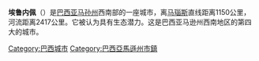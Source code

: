 {{unreferenced|time=2014-09-17T14:35:42+00:00}}
{{Infobox settlement
|name                   = 埃鲁内佩
|settlement_type        = 市
|nickname               = "''Terra da Fé(''"Land of Faith"'')
|motto                  =
|image_skyline          =
|imagesize              = 300px
|image_caption          = 
|image_flag             = Flag of Eirunepé AM.png
|image_seal             = Coat of arms of Eirunepé AM.png
|image_map              = Eirunepé_mapa.png
|mapsize                = 250px
|pushpin_map=Brazil
|pushpin_map_size=250
|pushpin_map_caption=Location in Brazil
|coordinates_region     = BR
|subdivision_type       = [[国家列表|国家]]
|subdivision_type1      = [[巴西地理分区|地区]]
|subdivision_type2      = [[巴西行政区划|州]]
|subdivision_name       = {{flag|Brazil}}
|subdivision_name1      = [[巴西北部|北部大区]]
|subdivision_name2      = [[File:Bandeira_do_Amazonas.svg|border]] [[Amazonas_(Brazilian_state)|Amazonas]]
|leader_title           = [[市长|市长]]
|leader_name            = Dissica Valério
|established_title      = 成立日期
|established_date       = 1895
|area_magnitude         = 1 E8
|area_total_km2         = 16.079
|area_total_sq_mi       =
|area_land_km2          =
|area_land_sq_mi        =
|area_water_km2         =
|area_water_sq_mi       =
|area_water_percent     =
|area_urban_km2         =
|area_urban_sq_mi       =
|area_metro_km2         =
|area_metro_sq_mi       =
|population_as_of       = 2009
|population_note        =
|population_total       = 30901 
|population_metro       = 103308
|population_urban       =
|population_density_km2 = 1.9
|population_density_sq_mi =
|timezone               = [[赤道|AM]]
|utc_offset             = -4
|latd=06 |latm=39 |lats=36 |latNS=S |longd=69 |longm=52 |longs=26 |longEW=W
|elevation_m            = 508
|elevation_ft           =
|area_code              = +55 97
|postal_code_type       = 邮政编码
|postal_code            = 69880-000
|website                = [http://www.eirunepe.am.gov.br/ Eirunepé, Amazonas]
|blank_name             = '''[[Human_Development_Index|HDI]]''' (2000)
|blank_info             = 0.797  – <span style="color:#fc0">medium</span>
|footnotes              =
}}
'''埃鲁内佩'''（{{lang-pt|Eirunepé}}）是[[巴西|巴西]][[亚马孙州|亚马孙州]]西南部的一座城市，离[[马瑙斯|马瑙斯]]直线距离1150公里，河流距离2417公里。它被认为具有生态潜力。这是巴西亚马逊州西南地区的第四大的城市。

{{Brazil-geo-stub}}
{{巴西亞馬遜州市鎮}}

[[Category:巴西城市|Category:巴西城市]]
[[Category:巴西亞馬遜州市鎮|Category:巴西亞馬遜州市鎮]]